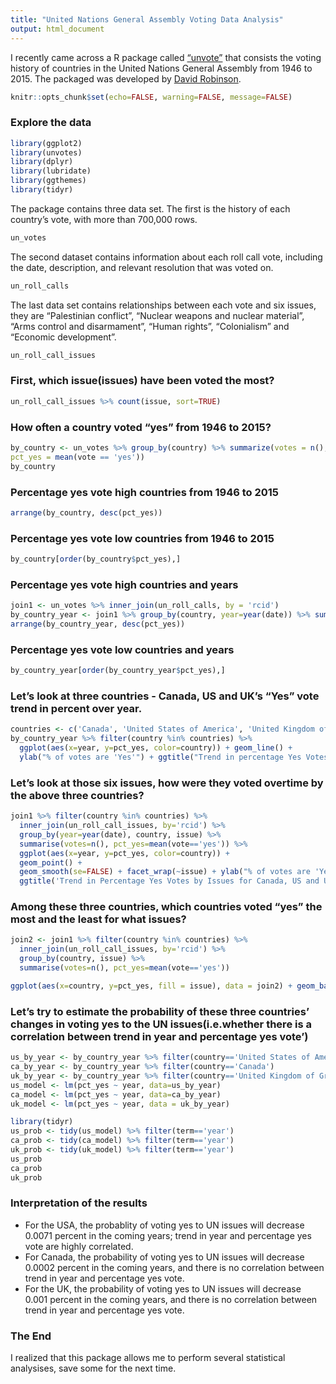 ---
title: "United Nations General Assembly Voting Data Analysis"
output: html_document
---

I recently came across a R package called ["unvote"](https://cran.r-project.org/web/packages/unvotes/unvotes.pdf) that consists the voting history of countries in the United Nations General Assembly from 1946 to 2015. The packaged was developed by [David Robinson](http://varianceexplained.org/). 

```{r global_options, include=FALSE}
knitr::opts_chunk$set(echo=FALSE, warning=FALSE, message=FALSE)
```

### Explore the data

```{r}
library(ggplot2)
library(unvotes)
library(dplyr)
library(lubridate)
library(ggthemes)
library(tidyr)
```

The package contains three data set. The first is the history of each country's vote, with more than 700,000 rows.

```{r}
un_votes
```

The second dataset contains information about each roll call vote, including the date, description, and relevant resolution that was voted on.

```{r}
un_roll_calls
```

The last data set contains relationships between each vote and six issues, they are "Palestinian conflict", "Nuclear weapons and nuclear material", "Arms control and disarmament", "Human rights", "Colonialism" and "Economic development".

```{r}
un_roll_call_issues
```

### First, which issue(issues) have been voted the most? 

```{r}
un_roll_call_issues %>% count(issue, sort=TRUE)
```

### How often a country voted "yes" from 1946 to 2015?

```{r}
by_country <- un_votes %>% group_by(country) %>% summarize(votes = n(),
pct_yes = mean(vote == 'yes'))
by_country
```

### Percentage yes vote high countries from 1946 to 2015

```{r}
arrange(by_country, desc(pct_yes))
```

### Percentage yes vote low countries from 1946 to 2015

```{r}
by_country[order(by_country$pct_yes),]
```

### Percentage yes vote high countries and years

```{r}
join1 <- un_votes %>% inner_join(un_roll_calls, by = 'rcid')
by_country_year <- join1 %>% group_by(country, year=year(date)) %>% summarise(votes=n(), pct_yes = mean(vote=='yes'))
arrange(by_country_year, desc(pct_yes))
```

### Percentage yes vote low countries and years

```{r}
by_country_year[order(by_country_year$pct_yes),]
```

### Let's look at three countries - Canada, US and UK's "Yes" vote trend in percent over year.

```{r}
countries <- c('Canada', 'United States of America', 'United Kingdom of Great Britain and Northern Ireland')
by_country_year %>% filter(country %in% countries) %>% 
  ggplot(aes(x=year, y=pct_yes, color=country)) + geom_line() + 
  ylab("% of votes are 'Yes'") + ggtitle("Trend in percentage Yes Votes of Canada, US and UK 1946-2015") + theme_bw()
```

### Let's look at those six issues, how were they voted overtime by the above three countries? 

```{r}
join1 %>% filter(country %in% countries) %>% 
  inner_join(un_roll_call_issues, by='rcid') %>% 
  group_by(year=year(date), country, issue) %>% 
  summarise(votes=n(), pct_yes=mean(vote=='yes')) %>% 
  ggplot(aes(x=year, y=pct_yes, color=country)) + 
  geom_point() + 
  geom_smooth(se=FALSE) + facet_wrap(~issue) + ylab("% of votes are 'Yes'") +
  ggtitle('Trend in Percentage Yes Votes by Issues for Canada, US and UK')
```

### Among these three countries, which countries voted "yes" the most and the least for what issues?

```{r}
join2 <- join1 %>% filter(country %in% countries) %>% 
  inner_join(un_roll_call_issues, by='rcid') %>% 
  group_by(country, issue) %>% 
  summarise(votes=n(), pct_yes=mean(vote=='yes'))

ggplot(aes(x=country, y=pct_yes, fill = issue), data = join2) + geom_bar(stat = 'identity', position = position_dodge()) + ggtitle('Canada, US, UK and the UN Issues')
```

### Let's try to estimate the probability of these three countries' changes in voting yes to the UN issues(i.e.whether there is a correlation between trend in year and percentage yes vote')

```{r}
us_by_year <- by_country_year %>% filter(country=='United States of America')
ca_by_year <- by_country_year %>% filter(country=='Canada')
uk_by_year <- by_country_year %>% filter(country=='United Kingdom of Great Britain and Northern Ireland')
us_model <- lm(pct_yes ~ year, data=us_by_year)
ca_model <- lm(pct_yes ~ year, data=ca_by_year)
uk_model <- lm(pct_yes ~ year, data = uk_by_year)
```

```{r}
library(tidyr)
us_prob <- tidy(us_model) %>% filter(term=='year')
ca_prob <- tidy(ca_model) %>% filter(term=='year')
uk_prob <- tidy(uk_model) %>% filter(term=='year')
us_prob
ca_prob
uk_prob
```

### Interpretation of the results

* For the USA, the probablity of voting yes to UN issues will decrease 0.0071 percent in the coming years; trend in year and percentage yes vote are highly correlated.
* For Canada, the probability of voting yes to UN issues will decrease 0.0002 percent in the coming years, and there is no correlation between trend in year and percentage yes vote.
* For the UK, the probability of voting yes to UN issues will decrease 0.001 percent in the coming years, and there is no correlation between trend in year and percentage yes vote.

### The End 

I realized that this package allows me to perform several statistical analysises, save some for the next time.  
